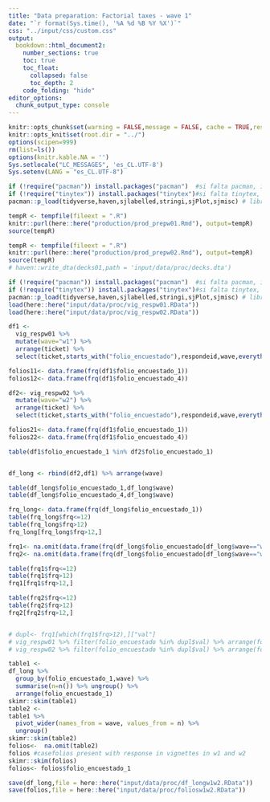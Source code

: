 ```yaml
---
title: "Data preparation: Factorial taxes - wave 1"
date: "`r format(Sys.time(), '%A %d %B %Y %X')`"
css: "../input/css/custom.css"
output:
  bookdown::html_document2:
    number_sections: true
    toc: true
    toc_float:
      collapsed: false
      toc_depth: 2
    code_folding: "hide"
editor_options:
  chunk_output_type: console
---
```


```r
knitr::opts_chunk$set(warning = FALSE,message = FALSE, cache = TRUE,results = "hold")
knitr::opts_knit$set(root.dir = "../")
options(scipen=999)
rm(list=ls())
options(knitr.kable.NA = '')
Sys.setlocale("LC_MESSAGES", 'es_CL.UTF-8')
Sys.setenv(LANG = "es_CL.UTF-8")
```

```r
if (!require("pacman")) install.packages("pacman")  #si falta pacman, instalar
if (!require("tinytex")) install.packages("tinytex")#si falta tinytex, instalar
pacman::p_load(tidyverse,haven,sjlabelled,stringi,sjPlot,sjmisc) # librerias

tempR <- tempfile(fileext = ".R")
knitr::purl(here::here("production/prod_prepw01.Rmd"), output=tempR)
source(tempR)

tempR <- tempfile(fileext = ".R")
knitr::purl(here::here("production/prod_prepw02.Rmd"), output=tempR)
source(tempR)
# haven::write_dta(decks01,path = 'input/data/proc/decks.dta')
```

```r
if (!require("pacman")) install.packages("pacman")  #si falta pacman, instalar
if (!require("tinytex")) install.packages("tinytex")#si falta tinytex, instalar
pacman::p_load(tidyverse,haven,sjlabelled,stringi,sjPlot,sjmisc) # librerias
load(here::here("input/data/proc/vig_respw01.RData"))
load(here::here("input/data/proc/vig_respw02.RData"))

df1 <- 
  vig_respw01 %>% 
  mutate(wave="w1") %>% 
  arrange(ticket) %>% 
  select(ticket,starts_with("folio_encuestado"),respondeid,wave,everything())

folios11<- data.frame(frq(df1$folio_encuestado_1))
folios12<- data.frame(frq(df1$folio_encuestado_4))

df2<- vig_respw02 %>% 
  mutate(wave="w2") %>% 
  arrange(ticket) %>% 
  select(ticket,starts_with("folio_encuestado"),respondeid,wave,everything())

folios21<- data.frame(frq(df1$folio_encuestado_1))
folios22<- data.frame(frq(df1$folio_encuestado_4))

table(df1$folio_encuestado_1 %in% df2$folio_encuestado_1)


df_long <- rbind(df2,df1) %>% arrange(wave)

table(df_long$folio_encuestado_1,df_long$wave)
table(df_long$folio_encuestado_4,df_long$wave)

frq_long<- data.frame(frq(df_long$folio_encuestado_1))
table(frq_long$frq<=12) 
table(frq_long$frq>12) 
frq_long[frq_long$frq>12,]

frq1<- na.omit(data.frame(frq(df_long$folio_encuestado[df_long$wave=="w1"])))
frq2<- na.omit(data.frame(frq(df_long$folio_encuestado[df_long$wave=="w2"])))

table(frq1$frq<=12) 
table(frq1$frq>12) 
frq1[frq1$frq>12,]

table(frq2$frq<=12) 
table(frq2$frq>12) 
frq2[frq2$frq>12,]


# dupl<- frq1[which(frq1$frq>12),]["val"]
# vig_respw01 %>% filter(folio_encuestado %in% dupl$val) %>% arrange(folio_encuestado,respondeid) %>% View()
# vig_respw02 %>% filter(folio_encuestado %in% dupl$val) %>% arrange(folio_encuestado,respondeid) %>% View()

table1 <- 
df_long %>% 
  group_by(folio_encuestado_1,wave) %>% 
  summarise(n=n()) %>% ungroup() %>% 
  arrange(folio_encuestado_1)
skimr::skim(table1)
table2 <- 
table1 %>%
  pivot_wider(names_from = wave, values_from = n) %>% 
  ungroup()
skimr::skim(table2)
folios<-  na.omit(table2)
folios #casefolios present with response in vignettes in w1 and w2
skimr::skim(folios) 
folios<- folios$folio_encuestado_1

save(df_long,file = here::here("input/data/proc/df_longw1w2.RData"))
save(folios,file = here::here("input/data/proc/foliosw1w2.RData"))
```


